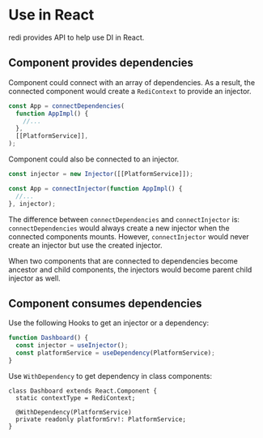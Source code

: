 # Use in React

redi provides API to help use DI in React.

## Component provides dependencies

Component could connect with an array of dependencies. As a result, the connected component would create a `RediContext` to provide an injector.

```ts
const App = connectDependencies(
  function AppImpl() {
    //...
  },
  [[PlatformService]],
);
```

Component could also be connected to an injector.

```ts
const injector = new Injector([[PlatformService]]);

const App = connectInjector(function AppImpl() {
  //...
}, injector);
```

The difference between `connectDependencies` and `connectInjector` is: `connectDependencies` would always create a new injector when the connected components mounts. However, `connectInjector` would never create an injector but use the created injector.

When two components that are connected to dependencies become ancestor and child components, the injectors would become parent child injector as well.

## Component consumes dependencies

Use the following Hooks to get an injector or a dependency:

```ts highlight=2,3
function Dashboard() {
  const injector = useInjector();
  const platformService = useDependency(PlatformService);
}
```

Use `WithDependency` to get dependency in class components:

```tsx highlight=2
class Dashboard extends React.Component {
  static contextType = RediContext;

  @WithDependency(PlatformService)
  private readonly platformSrv!: PlatformService;
}
```
